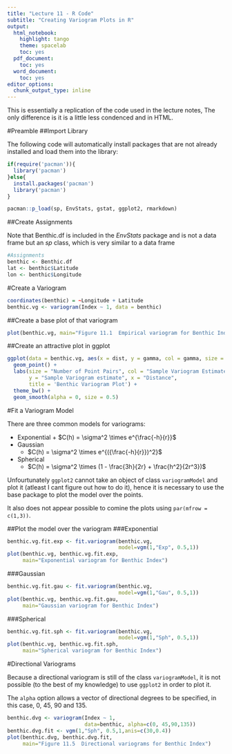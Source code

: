 ---
title: "Lecture 11 - R Code"
subtitle: "Creating Variogram Plots in R"
output: 
  html_notebook: 
    highlight: tango
    theme: spacelab
    toc: yes
  pdf_document: 
    toc: yes
  word_document: 
    toc: yes
editor_options: 
  chunk_output_type: inline
---
This is essentially a replication of the code used in the
lecture notes, The only difference is it is a little
less condenced and in HTML.

#Preamble
##Import Library

The following code will automatically install packages that are 
not already installed and load them into the library:

```{r}
if(require('pacman')){
  library('pacman')
}else{
  install.packages('pacman')
  library('pacman')
}

pacman::p_load(sp, EnvStats, gstat, ggplot2, rmarkdown)
```

##Create Assignments

Note that  Benthic.df is included in the *EnvStats* package and is not a 
data frame but an *sp* class, which is very similar to a data frame

```{r}
#Assignments
benthic <- Benthic.df
lat <- benthic$Latitude
lon <- benthic$Longitude
```


#Create a Variogram

```{r}
coordinates(benthic) = ~Longitude + Latitude
benthic.vg <- variogram(Index ~ 1, data = benthic)
```

##Create a base plot of that variogram

```{r}
plot(benthic.vg, main="Figure 11.1  Empirical variogram for Benthic Index")
```

##Create an attractive plot in ggplot

```{r}
ggplot(data = benthic.vg, aes(x = dist, y = gamma, col = gamma, size = np)) +
  geom_point() +
  labs(size = "Number of Point Pairs", col = "Sample Variogram Estimate",
       y = "Sample Variogram estimate", x = "Distance",
       title = 'Benthic Variogram Plot') +
  theme_bw() +
  geom_smooth(alpha = 0, size = 0.5)


```


#Fit a Variogram Model

There are three common models for variograms:

* Exponential
      + $C(h) = \sigma^2 \times e^{\frac{-h}{r}}$
* Gaussian
     + $C(h) = \sigma^2 \times e^{({\frac{-h}{r}})^2}$
* Spherical
     + $C(h) = \sigma^2 \times (1 - \frac{3h}{2r} + \frac{h^2}{2r^3})$
      
      
 
Unfourtunately `ggplot2` cannot take an object of class `variogramModel` and plot it 
(atleast I cant figure out how to do it), hence it is necessary to
use the base package to plot the model over the points.

It also does not appear possible to comine the plots using  `par(mfrow = c(1,3))`.

##Plot the model over the variogram
###Exponential
```{r}

benthic.vg.fit.exp <- fit.variogram(benthic.vg,
                                    model=vgm(1,"Exp", 0.5,1))
plot(benthic.vg, benthic.vg.fit.exp,
     main="Exponential variogram for Benthic Index")
```

###Gaussian
```{r}

benthic.vg.fit.gau <- fit.variogram(benthic.vg,
                                    model=vgm(1,"Gau", 0.5,1))
plot(benthic.vg, benthic.vg.fit.gau,
     main="Gaussian variogram for Benthic Index")
```

###Spherical
```{r}

benthic.vg.fit.sph <- fit.variogram(benthic.vg,
                                    model=vgm(1,"Sph", 0.5,1))
plot(benthic.vg, benthic.vg.fit.sph,
     main="Spherical variogram for Benthic Index")
```

#Directional Variograms

Because a directional variogram is still of the class `variogramModel`, 
it is not possible (to the best of my knowledge) to use `ggplot2`
in order to plot it.

The `alpha` option allows a vector of directional degrees to be specified, in this case, 0, 45, 90 and 135.

```{r}
benthic.dvg <- variogram(Index ~ 1,
                         data=benthic, alpha=c(0, 45,90,135))
benthic.dvg.fit <- vgm(1,"Sph", 0.5,1,anis=c(30,0.4))
plot(benthic.dvg, benthic.dvg.fit,
     main="Figure 11.5  Directional variograms for Benthic Index")
```

